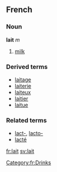 ==French==
===Noun===
'''lait''' ''m''

# [[milk]]

===Derived terms===
*[[laitage]]
*[[laiterie]]
*[[laiteux]]
*[[laitier]]
*[[laitue]]

===Related terms===
*[[lact-]], [[lacto-]]
*[[lacté]]

[[Category:fr:Drinks]]
[[fr:lait]]
[[sv:lait]]